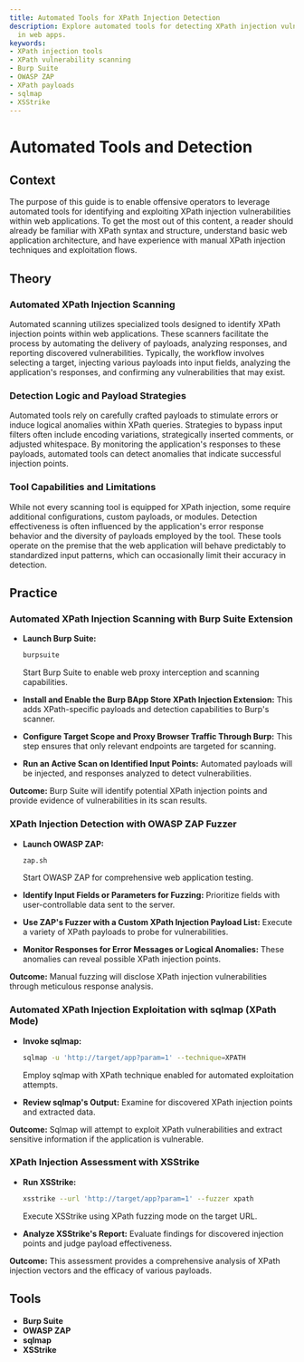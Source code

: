 ```yaml
---
title: Automated Tools for XPath Injection Detection
description: Explore automated tools for detecting XPath injection vulnerabilities
  in web apps.
keywords:
- XPath injection tools
- XPath vulnerability scanning
- Burp Suite
- OWASP ZAP
- XPath payloads
- sqlmap
- XSStrike
---
```


# Automated Tools and Detection

## Context

The purpose of this guide is to enable offensive operators to leverage automated tools for identifying and exploiting XPath injection vulnerabilities within web applications. To get the most out of this content, a reader should already be familiar with XPath syntax and structure, understand basic web application architecture, and have experience with manual XPath injection techniques and exploitation flows.

## Theory

### Automated XPath Injection Scanning

Automated scanning utilizes specialized tools designed to identify XPath injection points within web applications. These scanners facilitate the process by automating the delivery of payloads, analyzing responses, and reporting discovered vulnerabilities. Typically, the workflow involves selecting a target, injecting various payloads into input fields, analyzing the application's responses, and confirming any vulnerabilities that may exist.

### Detection Logic and Payload Strategies

Automated tools rely on carefully crafted payloads to stimulate errors or induce logical anomalies within XPath queries. Strategies to bypass input filters often include encoding variations, strategically inserted comments, or adjusted whitespace. By monitoring the application's responses to these payloads, automated tools can detect anomalies that indicate successful injection points.

### Tool Capabilities and Limitations

While not every scanning tool is equipped for XPath injection, some require additional configurations, custom payloads, or modules. Detection effectiveness is often influenced by the application's error response behavior and the diversity of payloads employed by the tool. These tools operate on the premise that the web application will behave predictably to standardized input patterns, which can occasionally limit their accuracy in detection.

## Practice

### Automated XPath Injection Scanning with Burp Suite Extension

- **Launch Burp Suite:**
    ```bash
    burpsuite
    ```
    Start Burp Suite to enable web proxy interception and scanning capabilities.

- **Install and Enable the Burp BApp Store XPath Injection Extension:** This adds XPath-specific payloads and detection capabilities to Burp's scanner.

- **Configure Target Scope and Proxy Browser Traffic Through Burp:** This step ensures that only relevant endpoints are targeted for scanning.

- **Run an Active Scan on Identified Input Points:** Automated payloads will be injected, and responses analyzed to detect vulnerabilities.

**Outcome:** Burp Suite will identify potential XPath injection points and provide evidence of vulnerabilities in its scan results.

### XPath Injection Detection with OWASP ZAP Fuzzer

- **Launch OWASP ZAP:**
    ```bash
    zap.sh
    ```
    Start OWASP ZAP for comprehensive web application testing.

- **Identify Input Fields or Parameters for Fuzzing:** Prioritize fields with user-controllable data sent to the server.

- **Use ZAP's Fuzzer with a Custom XPath Injection Payload List:** Execute a variety of XPath payloads to probe for vulnerabilities.

- **Monitor Responses for Error Messages or Logical Anomalies:** These anomalies can reveal possible XPath injection points.

**Outcome:** Manual fuzzing will disclose XPath injection vulnerabilities through meticulous response analysis.

### Automated XPath Injection Exploitation with sqlmap (XPath Mode)

- **Invoke sqlmap:**
    ```bash
    sqlmap -u 'http://target/app?param=1' --technique=XPATH
    ```
    Employ sqlmap with XPath technique enabled for automated exploitation attempts.

- **Review sqlmap's Output:** Examine for discovered XPath injection points and extracted data.

**Outcome:** Sqlmap will attempt to exploit XPath vulnerabilities and extract sensitive information if the application is vulnerable.

### XPath Injection Assessment with XSStrike

- **Run XSStrike:**
    ```bash
    xsstrike --url 'http://target/app?param=1' --fuzzer xpath
    ```
    Execute XSStrike using XPath fuzzing mode on the target URL.

- **Analyze XSStrike's Report:** Evaluate findings for discovered injection points and judge payload effectiveness.

**Outcome:** This assessment provides a comprehensive analysis of XPath injection vectors and the efficacy of various payloads.

## Tools

- **Burp Suite**
- **OWASP ZAP**
- **sqlmap**
- **XSStrike**